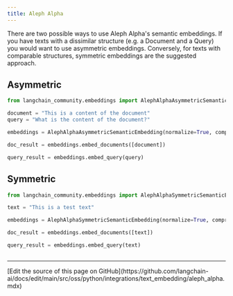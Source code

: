```yaml
---
title: Aleph Alpha
---
```


There are two possible ways to use Aleph Alpha's semantic embeddings. If you have texts with a dissimilar structure (e.g. a Document and a Query) you would want to use asymmetric embeddings. Conversely, for texts with comparable structures, symmetric embeddings are the suggested approach.

## Asymmetric

```python
from langchain_community.embeddings import AlephAlphaAsymmetricSemanticEmbedding
```

```python
document = "This is a content of the document"
query = "What is the content of the document?"
```

```python
embeddings = AlephAlphaAsymmetricSemanticEmbedding(normalize=True, compress_to_size=128)
```

```python
doc_result = embeddings.embed_documents([document])
```

```python
query_result = embeddings.embed_query(query)
```

## Symmetric

```python
from langchain_community.embeddings import AlephAlphaSymmetricSemanticEmbedding
```

```python
text = "This is a test text"
```

```python
embeddings = AlephAlphaSymmetricSemanticEmbedding(normalize=True, compress_to_size=128)
```

```python
doc_result = embeddings.embed_documents([text])
```

```python
query_result = embeddings.embed_query(text)
```

```python

```

---

<Callout icon="pen-to-square" iconType="regular">
  [Edit the source of this page on GitHub](https://github.com/langchain-ai/docs/edit/main/src/oss/python/integrations/text_embedding/aleph_alpha.mdx)
</Callout>

